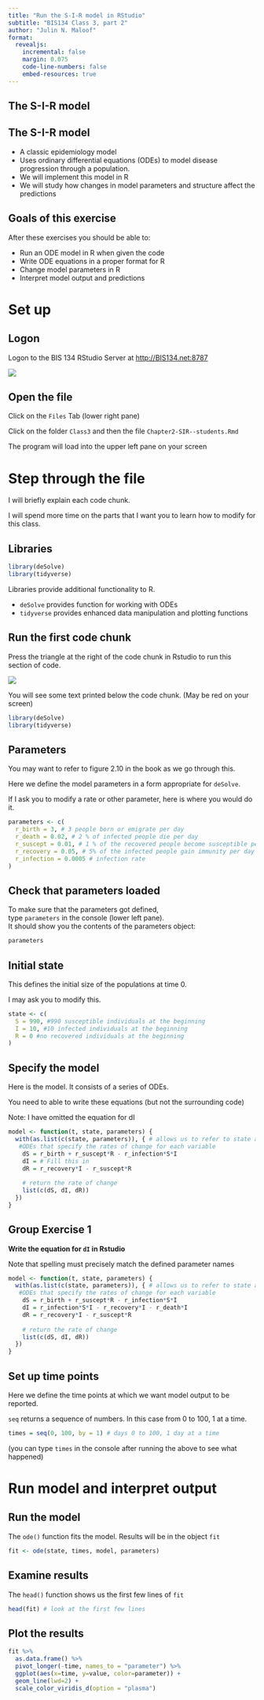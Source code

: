 ```yaml
---
title: "Run the S-I-R model in RStudio"
subtitle: "BIS134 Class 3, part 2"
author: "Julin N. Maloof"
format:
  revealjs:
    incremental: false
    margin: 0.075
    code-line-numbers: false
    embed-resources: true
---
```


## The S-I-R model {background-image="figures/figure_02_10.jpg" background-size="contain"}

## The S-I-R model

-   A classic epidemiology model
-   Uses ordinary differential equations (ODEs) to model disease
    progression through a population.
-   We will implement this model in R
-   We will study how changes in model parameters and structure affect
    the predictions

## Goals of this exercise

After these exercises you should be able to: 

* Run an ODE model in R
when given the code
* Write ODE equations in a proper format for R
* Change model parameters in R
* Interpret model output and predictions

# Set up

## Logon

Logon to the BIS 134 RStudio Server at
[http://BIS134.net:8787](http://BIS134.net:8787%5D)

![](figures/RstudioLogin.png)

## Open the file

Click on the `Files` Tab (lower right pane)

Click on the folder `Class3` and then the file `Chapter2-SIR--students.Rmd`

The program will load into the upper left pane on your screen

# Step through the file

I will briefly explain each code chunk.

I will spend more time on the parts that I want you to learn how to
modify for this class.

## Libraries

```r
library(deSolve)
library(tidyverse)
```

Libraries provide additional functionality to R. 

* `deSolve` provides function for working with ODEs
* `tidyverse` provides enhanced data manipulation and plotting functions

## Run the first code chunk {.smaller}

Press the triangle at the right of the code chunk in Rstudio to run this section of code.

![](figures/Libraries_Code_Chunk.png)

You will see some text printed below the code chunk. (May be red on your screen)
```r
library(deSolve)
library(tidyverse)
```

## Parameters

You may want to refer to figure 2.10 in the book as we go through this.

Here we define the model parameters in a form appropriate for `deSolve`.

If I ask you to modify a rate or other parameter, here is where you
would do it.

```r
parameters <- c(
  r_birth = 3, # 3 people born or emigrate per day
  r_death = 0.02, # 2 % of infected people die per day
  r_suscept = 0.01, # 1 % of the recovered people become susceptible per day
  r_recovery = 0.05, # 5% of the infected people gain immunity per day
  r_infection = 0.0005 # infection rate
)
```


## Check that parameters loaded

To make sure that the parameters got defined,  
type `parameters` in the console (lower left pane).  
It should show you the contents of the parameters object:

```r
parameters
```


## Initial state

This defines the initial size of the populations at time 0.

I may ask you to modify this.

```r
state <- c(
  S = 990, #990 susceptible individuals at the beginning
  I = 10, #10 infected individuals at the beginning
  R = 0 #no recovered individuals at the beginning
)
```

## Specify the model

Here is the model. It consists of a series of ODEs.

You need to able to write these equations (but not the surrounding code) 

Note: I have omitted the equation for dI

```r
model <- function(t, state, parameters) {
  with(as.list(c(state, parameters)), { # allows us to refer to state and parameter components by name
   #ODEs that specify the rates of change for each variable
    dS = r_birth + r_suscept*R - r_infection*S*I
    dI = # Fill this in
    dR = r_recovery*I - r_suscept*R
    
    # return the rate of change
    list(c(dS, dI, dR))
  })
}
```

## Group Exercise 1

__Write the equation for `dI` in Rstudio__

Note that spelling must precisely match the defined parameter names

```r
model <- function(t, state, parameters) {
  with(as.list(c(state, parameters)), { # allows us to refer to state and parameter components by name
   #ODEs that specify the rates of change for each variable
    dS = r_birth + r_suscept*R - r_infection*S*I
    dI = r_infection*S*I - r_recovery*I - r_death*I
    dR = r_recovery*I - r_suscept*R
    
    # return the rate of change
    list(c(dS, dI, dR))
  })
}
```

## Set up time points

Here we define the time points at which we want model output to be
reported.

`seq` returns a sequence of numbers. In this case from 0 to 100, 1 at a
time.

```r
times = seq(0, 100, by = 1) # days 0 to 100, 1 day at a time
```

(you can type `times` in the console after running the above to see what happened)

# Run model and interpret output

## Run the model

The `ode()` function fits the model. Results will be in the object `fit`

```r
fit <- ode(state, times, model, parameters)
```

## Examine results

The `head()` function shows us the first few lines of `fit`

```r
head(fit) # look at the first few lines
```

## Plot the results

```r
fit %>%
  as.data.frame() %>%
  pivot_longer(-time, names_to = "parameter") %>%
  ggplot(aes(x=time, y=value, color=parameter)) +
  geom_line(lwd=2) +
  scale_color_viridis_d(option = "plasma")
```

